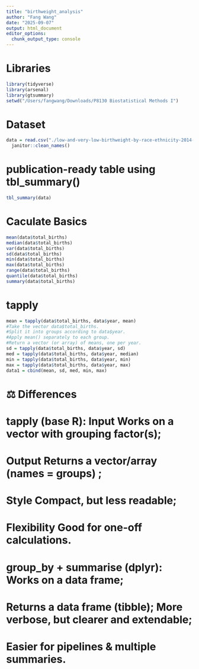 ```yaml
---
title: "birthweight_analysis"
author: "Fang Wang"
date: "2025-09-07"
output: html_document
editor_options: 
  chunk_output_type: console
---
```

# Libraries
```r
library(tidyverse)
library(arsenal)
library(gtsummary)
setwd("/Users/fangwang/Downloads/P8130 Biostatistical Methods I")
```

# Dataset
```r
data = read.csv("./low-and-very-low-birthweight-by-race-ethnicity-2014-2018.csv")|>
  janitor::clean_names()
```

# publication-ready table using tbl_summary()
```r
tbl_summary(data)
```

# Caculate Basics
```r
mean(data$total_births)
median(data$total_births)
var(data$total_births)
sd(data$total_births)
min(data$total_births)
max(data$total_births)
range(data$total_births)
quantile(data$total_births)
summary(data$total_births)
```

# tapply
```r
mean = tapply(data$total_births, data$year, mean)
#Take the vector data$total_births.
#Split it into groups according to data$year.
#Apply mean() separately to each group.
#Return a vector (or array) of means, one per year.
sd = tapply(data$total_births, data$year, sd)
med = tapply(data$total_births, data$year, median)
min = tapply(data$total_births, data$year, min)
max = tapply(data$total_births, data$year, max)
data1 = cbind(mean, sd, med, min, max)
```

# ⚖️ Differences
# tapply (base R): Input	Works on a vector with grouping factor(s);
# Output	Returns a vector/array (names = groups)	;
# Style	Compact, but less readable;
# Flexibility	Good for one-off calculations.

# group_by + summarise (dplyr): Works on a data frame; 
# Returns a data frame (tibble); More verbose, but clearer and extendable; 
# Easier for pipelines & multiple summaries.



